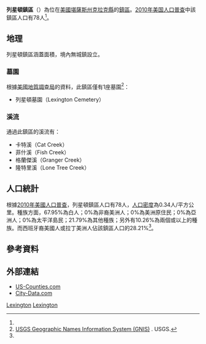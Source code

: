 {{noteTA
|G1=USState
|1=zh-hans:列克星敦; zh-hant:列星頓
}}
{{Infobox settlement
|official_name = 列星頓鎮區
|native_name = Lexington Township
|settlement_type = 鎮區
|image_map = Map highlighting Lexington Township, Clark County, Kansas.svg
|map_caption = 列星頓鎮區在克拉克縣的位置
|coordinates_display = inline,title
|coordinates_region = US-KS
|subdivision_type = [[世界政區索引|國家]]
|subdivision_name = [[美国|美国]]
|subdivision_type1 = [[美國行政區劃|州]]
|subdivision_name1 = [[堪薩斯州|堪薩斯州]]
|subdivision_type2 = [[堪萨斯州行政区划|縣]]
|subdivision_name2 = [[克拉克縣_(堪薩斯州)|克拉克縣]]
|area_total_km2 = 232.4
|area_land_km2 = 231.91
|area_water_km2 = 0.49
|area_total_sq_mi = 89.73
|area_land_sq_mi = 89.54
|area_water_sq_mi = 0.19
|area_water_percent = 0.21
|population_as_of = [[2010年美国人口普查|2010]]
|population_footnotes = <ref name=census>{{cite web|url=http://www.census.gov/geo/www/gazetteer/gazetteer2010.html|title=2010 Census Gazetteer Files|publisher=[[美国人口调查局|美国人口调查局]]|accessdate=2016-02-17|archive-url=https://web.archive.org/web/20121021075704/http://www.census.gov/geo/www/gazetteer/gazetteer2010.html|archive-date=2012-10-21|dead-url=yes}}</ref>
|population_total = 78
|population_density_km2 = auto
|elevation_footnotes = 
|elevation_m = 633
|elevation_ft = 2077
|latd = 37
|latm = 17
|lats = 30
|latNS = N
|longd = 99
|longm = 40
|longs = 21
|longEW = W
|blank_name = [[地名信息系统|GNIS]] feature ID
|blank_info = [http://geonames.usgs.gov/pls/gnispublic/f?p=gnispq:3:::NO::P3_FID:0470733 0470733]
|website = 
|footnotes = 
}}

'''列星頓鎮區'''（{{lang-en|'''Lexington Township'''}}）為位在[[美國|美國]][[堪薩斯州|堪薩斯州]][[克拉克縣_(堪薩斯州)|克拉克縣]]的[[行政鎮區|鎮區]]。[[2010年美国人口普查|2010年美国人口普查]]中該鎮區人口有78人<ref name=census/>。

==地理==
列星頓鎮區涵蓋面積{{convert|232.4|km2|sqmi}}，境內無城鎮設立。

===墓園===
根據[[美國地質調查局|美國地質調查局]]的資料，此鎮區僅有1座墓園<ref>[http://geonames.usgs.gov/domestic/index.html USGS Geographic Names Information System (GNIS)] {{Wayback|url=http://geonames.usgs.gov/domestic/index.html |date=20190428150204 }}. USGS.</ref>：
*列星頓墓園（Lexington Cemetery）

===溪流===
通過此鎮區的溪流有：
*卡特溪（Cat Creek）
*菲什溪（Fish Creek）
*格蘭傑溪（Granger Creek）
*隆特里溪（Lone Tree Creek）

==人口統計==
根據[[2010年美國人口普查|2010年美國人口普查]]，列星頓鎮區人口有78人，[[人口密度|人口密度]]為0.34人/平方公里。種族方面，67.95%為白人；0%為非裔美洲人；0%為美洲原住民；0%為亞洲人；0%為太平洋島民；21.79%為其他種族；另外有10.26%為兩個或以上的種族。而西班牙裔美國人或拉丁美洲人佔該鎮區人口的28.21%<ref name=census/>。

==參考資料==
{{reflist}}

==外部連結==
* [https://web.archive.org/web/20080723112151/http://www.us-counties.com/localgov/kansas.html US-Counties.com]
* [http://www.city-data.com/township/Lexington-Clark-KS.html City-Data.com] {{Wayback|url=http://www.city-data.com/township/Lexington-Clark-KS.html |date=20190719142954 }}

{{克拉克縣 (堪薩斯州)}}

[[Category:克拉克縣鎮區_(堪薩斯州)|Lexington]]
[[Category:堪薩斯州鎮區|Lexington]]